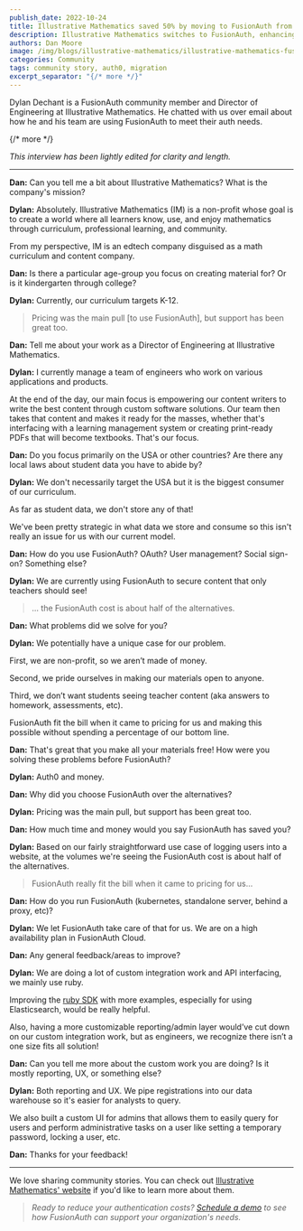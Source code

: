 ```yaml
---
publish_date: 2022-10-24 
title: Illustrative Mathematics saved 50% by moving to FusionAuth from Auth0
description: Illustrative Mathematics switches to FusionAuth, enhancing K-12 math access and significantly cutting costs.
authors: Dan Moore
image: /img/blogs/illustrative-mathematics/illustrative-mathematics-fusionauth.png
categories: Community
tags: community story, auth0, migration
excerpt_separator: "{/* more */}"
---
```


Dylan Dechant is a FusionAuth community member and Director of Engineering at Illustrative Mathematics. He chatted with us over email about how he and his team are using FusionAuth to meet their auth needs. 

{/* more */}

*This interview has been lightly edited for clarity and length.*

-------

**Dan:** Can you tell me a bit about Illustrative Mathematics? What is the company's mission?

**Dylan:** Absolutely. Illustrative Mathematics (IM) is a non-profit whose goal is to create a world where all learners know, use, and enjoy mathematics through curriculum, professional learning, and community.

From my perspective, IM is an edtech company disguised as a math curriculum and content company.

**Dan:** Is there a particular age-group you focus on creating material for? Or is it kindergarten through college? 

**Dylan:** Currently, our curriculum targets K-12.

> Pricing was the main pull [to use FusionAuth], but support has been great too.

**Dan:** Tell me about your work as a Director of Engineering at Illustrative Mathematics.

**Dylan:** I currently manage a team of engineers who work on various applications and products.

At the end of the day, our main focus is empowering our content writers to write the best content through custom software solutions. Our team then takes that content and makes it ready for the masses, whether that's interfacing with a learning management system or creating print-ready PDFs that will become textbooks. That's our focus.

**Dan:** Do you focus primarily on the USA or other countries? Are there any local laws about student data you have to abide by?

**Dylan:** We don't necessarily target the USA but it is the biggest consumer of our curriculum. 

As far as student data, we don't store any of that! 

We've been pretty strategic in what data we store and consume so this isn't really an issue for us with our current model.

**Dan:** How do you use FusionAuth? OAuth? User management? Social sign-on? Something else?

**Dylan:** We are currently using FusionAuth to secure content that only teachers should see!

> ... the FusionAuth cost is about half of the alternatives.

**Dan:** What problems did we solve for you?

**Dylan:** We potentially have a unique case for our problem.

First, we are non-profit, so we aren’t made of money. 

Second, we pride ourselves in making our materials open to anyone. 

Third, we don’t want students seeing teacher content (aka answers to homework, assessments, etc).

FusionAuth fit the bill when it came to pricing for us and making this possible without spending a percentage of our bottom line.

**Dan:** That's great that you make all your materials free! How were you solving these problems before FusionAuth?

**Dylan:** Auth0 and money.

**Dan:** Why did you choose FusionAuth over the alternatives?

**Dylan:** Pricing was the main pull, but support has been great too.

**Dan:** How much time and money would you say FusionAuth has saved you?

**Dylan:** Based on our fairly straightforward use case of logging users into a website, at the volumes we're seeing the FusionAuth cost is about half of the alternatives.

> FusionAuth really fit the bill when it came to pricing for us...

**Dan:** How do you run FusionAuth (kubernetes, standalone server, behind a proxy, etc)?

**Dylan:** We let FusionAuth take care of that for us. We are on a high availability plan in FusionAuth Cloud.

**Dan:** Any general feedback/areas to improve?

**Dylan:** We are doing a lot of custom integration work and API interfacing, we mainly use ruby.

Improving the [ruby SDK](/docs/sdks/ruby) with more examples, especially for using Elasticsearch, would be really helpful.

Also, having a more customizable reporting/admin layer would’ve cut down on our custom integration work, but as engineers, we recognize there isn’t a one size fits all solution!

**Dan:** Can you tell me more about the custom work you are doing? Is it mostly reporting, UX, or something else?

**Dylan:** Both reporting and UX. We pipe registrations into our data warehouse so it's easier for analysts to query. 

We also built a custom UI for admins that allows them to easily query for users and perform administrative tasks on a user like setting a temporary password, locking a user, etc.

**Dan:** Thanks for your feedback!

-------

We love sharing community stories. You can check out [Illustrative Mathematics' website](https://illustrativemathematics.org/) if you'd like to learn more about them.

> _Ready to reduce your authentication costs? [Schedule a demo](/contact) to see how FusionAuth can support your organization's needs._


